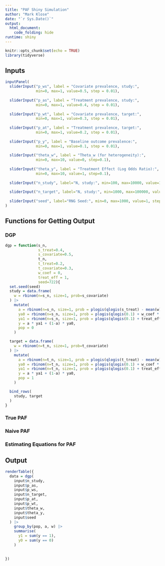 ```yaml
---
title: "PAF Shiny Simulation"
author: "Mark Klose"
date: "`r Sys.Date()`"
output: 
  html_document:
    code_folding: hide
runtime: shiny
---
```


```r
knitr::opts_chunk$set(echo = TRUE)
library(tidyverse)
```

## Inputs

```r
inputPanel(
  sliderInput("p_ws", label = "Covariate prevalence, study:",
              min=0, max=1, value=0.5, step = 0.01),
  
  sliderInput("p_as", label = "Treatment prevalence, study:", 
              min=0, max=1, value=0.4, step = 0.01), 
  
  sliderInput("p_wt", label = "Covariate prevalence, target:",
              min=0, max=1, value=0.3, step = 0.01),
  
  sliderInput("p_at", label = "Treatment prevalence, target:", 
              min=0, max=1, value=0.2, step = 0.01), 
  
  sliderInput("p_y", label = "Baseline outcome prevalence:", 
              min=0, max=1, value=0.1, step = 0.01), 
  
  sliderInput("theta_w", label = "Theta_w (for heterogeneity):", 
              min=0, max=10, value=0, step=0.1), 
  
  sliderInput("theta_y", label = "Treatment Effect (Log Odds Ratio):", 
              min=0, max=10, value=1, step=0.1), 
  
  sliderInput("n_study", label="N, study:", min=100, max=10000, value=1000, step=100), 
  
  sliderInput("n_target", label="N, study:", min=1000, max=100000, value=5000, step=1000), 
  
  sliderInput("seed", label="RNG Seed:", min=0, max=1000, value=1, step=1)
)
```

## Functions for Getting Output

### DGP 

```r
dgp = function(s_n,
               s_treat=0.4,
               s_covariate=0.5,
               t_n,
               t_treat=0.2,
               t_covariate=0.3,
               w_coef = 0,
               treat_eff = 1,
               seed=722){
  set.seed(seed)
  study = data.frame(
    w = rbinom(n=s_n, size=1, prob=s_covariate)
  ) |>
    mutate(
      a = rbinom(n=s_n, size=1, prob = plogis(qlogis(s_treat) - mean(w) + w)),
      ya0 = rbinom(n=s_n, size=1, prob = plogis(qlogis(0.1) + w_coef * w)),
      ya1 = rbinom(n=s_n, size=1, prob = plogis(qlogis(0.1) + treat_eff + w_coef * w)),
      y = a * ya1 + (1-a) * ya0,
      pop = 0
    )

  target = data.frame(
    w = rbinom(n=t_n, size=1, prob=t_covariate)
  ) |>
    mutate(
      a = rbinom(n=t_n, size=1, prob = plogis(qlogis(t_treat) - mean(w) + w)),
      ya0 = rbinom(n=t_n, size=1, prob = plogis(qlogis(0.1) + w_coef * w)),
      ya1 = rbinom(n=t_n, size=1, prob = plogis(qlogis(0.1) + treat_eff + w_coef * w)),
      y = a * ya1 + (1-a) * ya0,
      pop = 1
    )

  bind_rows(
    study, target
  )
}
```

### True PAF

### Naive PAF

### Estimating Equations for PAF


## Output
```r
renderTable({
  data = dgp(
    input$n_study, 
    input$p_as,
    input$p_ws, 
    input$n_target, 
    input$p_at, 
    input$p_wt, 
    input$theta_w, 
    input$theta_y, 
    input$seed
  ) |> 
    group_by(pop, a, w) |> 
    summarise(
      y1 = sum(y == 1), 
      y0 = sum(y == 0)
    )
  
  
})
```

